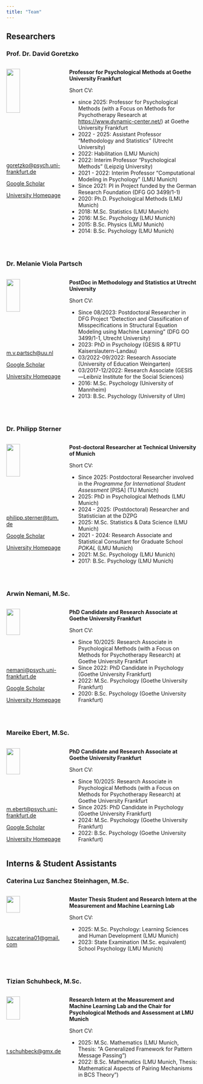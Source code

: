 ```yaml
---
title: "Team"
---
```


## Researchers

### Prof. Dr. David Goretzko

::: columns
::: {.column width="30%"}
<!-- **Prof. Dr. David Goretzko**\ -->

![](Figures/david.jpeg){width="50%"}\

[goretzko\@psych.uni-frankfurt.de](mailto:goretzko@psych.uni-frankfurt.de){.email}\

[Google Scholar](https://scholar.google.nl/citations?user=hjMZ9aYAAAAJ&hl=nl&oi=ao)\

[University Homepage](https://www.uu.nl/staff/DGoretzko)
:::

::: {.column width="70%"}
**Professor for Psychological Methods at Goethe University Frankfurt**\

Short CV:

-   since 2025: Professor for Psychological Methods (with a Focus on Methods for Psychotherapy Research at <https://www.dynamic-center.net/>) at Goethe University Frankfurt
-   2022 - 2025: Assistant Professor "Methodology and Statistics" (Utrecht University)
-   2022: Habilitation (LMU Munich)
-   2022: Interim Professor "Psychological Methods" (Leipzig University)
-   2021 - 2022: Interim Professor "Computational Modeling in Psychology" (LMU Munich)
-   Since 2021: PI in Project funded by the German Research Foundation (DFG GO 3499/1-1)
-   2020: Ph.D. Psychological Methods (LMU Munich)
-   2018: M.Sc. Statistics (LMU Munich)
-   2016: M.Sc. Psychology (LMU Munich)
-   2015: B.Sc. Physics (LMU Munich)
-   2014: B.Sc. Psychology (LMU Munich)
:::
:::

\

### Dr. Melanie Viola Partsch

::: columns
::: {.column width="30%"}

![](Figures/melanie.jpg){width="50%"}\

[m.v.partsch\@uu.nl](mailto:m.v.partsch@uu.nl){.email}\

[Google Scholar](https://scholar.google.nl/citations?user=dAXVhIQAAAAJ&hl=nl&oi=ao)\

[University Homepage](https://www.uu.nl/staff/MVPartsch1)
:::

::: {.column width="70%"}
**PostDoc in Methodology and Statistics at Utrecht University**\

Short CV:

-   Since 08/2023: Postdoctoral Researcher in DFG Project "Detection and Classification of Misspecifications in Structural Equation Modeling using Machine Learning" (DFG GO 3499/1-1, Utrecht University)
-   2023: PhD in Psychology (GESIS & RPTU Kaiserslautern-Landau)
-   03/2022-09/2022: Research Associate (University of Education Weingarten)
-   03/2017-12/2022: Research Associate (GESIS—Leibniz Institute for the Social Sciences)
-   2016: M.Sc. Psychology (University of Mannheim)
-   2013: B.Sc. Psychology (University of Ulm)
:::
:::

\

### Dr. Philipp Sterner

::: columns
::: {.column width="30%"}

![](Figures/philipp.jpg){width="50%"}\

[philipp.sterner\@tum.de](mailto:philipp.sterner@tum.de){.email}\

[Google Scholar](https://scholar.google.com/citations?user=GW3q3JkAAAAJ&hl=de)\

[University Homepage](https://www.lmu.de/psy/de/personen/kontaktseite/kontaktseite_12096.html)
:::

::: {.column width="70%"}
**Post-doctoral Researcher at Technical University of Munich**\

Short CV:

-   Since 2025: Postdoctoral Researcher involved in the *Programme for International Student Assessment* [PISA] (TU Munich)
-   2025: PhD in Psychological Methods (LMU Munich)
-   2024 - 2025: (Postdoctoral) Researcher and Statistician at the DZPG
-   2025: M.Sc. Statistics & Data Science (LMU Munich)
-   2021 - 2024: Research Associate and Statistical Consultant for Graduate School *POKAL* (LMU Munich)
-   2021: M.Sc. Psychology (LMU Munich)
-   2017: B.Sc. Psychology (LMU Munich)
:::
:::

\

### Arwin Nemani, M.Sc.

::: columns
::: {.column width="30%"}

![](Figures/Arwin.jpg){width="50%"}\

[nemani\@psych.uni-frankfurt.de](mailto:nemani@psych.uni-frankfurt.de){.email}\

[Google Scholar](https://scholar.google.de/citations?user=X3VbD-EAAAAJ&hl=de&oi=ao)\

[University Homepage]()
:::

::: {.column width="70%"}
**PhD Candidate and Research Associate at Goethe University Frankfurt**\

Short CV:

-   Since 10/2025: Research Associate in Psychological Methods (with a Focus on Methods for Psychotherapy Research) at Goethe University Frankfurt
-   Since 2022: PhD Candidate in Psychology (Goethe University Frankfurt)
-   2022: M.Sc. Psychology (Goethe University Frankfurt)
-   2020: B.Sc. Psychology (Goethe University Frankfurt)
:::
:::

\

### Mareike Ebert, M.Sc.

::: columns
::: {.column width="30%"}

![](Figures/Mareike.jpg){width="50%"}\

[m.ebert\@psych.uni-frankfurt.de](mailto:m.ebert@psych.uni-frankfurt.de){.email}\

[Google Scholar]()\

[University Homepage]()
:::

::: {.column width="70%"}
**PhD Candidate and Research Associate at Goethe University Frankfurt**\

Short CV:

-   Since 10/2025: Research Associate in Psychological Methods (with a Focus on Methods for Psychotherapy Research) at Goethe University Frankfurt
-   Since 2025: PhD Candidate in Psychology (Goethe University Frankfurt)
-   2024: M.Sc. Psychology (Goethe University Frankfurt)
-   2022: B.Sc. Psychology (Goethe University Frankfurt)
:::
:::

## Interns & Student Assistants

### Caterina Luz Sanchez Steinhagen, M.Sc.

::: columns
::: {.column width="30%"}

![](Figures/luz.png){width="50%"}\

[luzcaterina01\@gmail.com](mailto:luzcaterina01@gmail.com){.email}\

<!-- [Google Scholar]() \ -->

<!-- [University Homepage]()  -->
:::

::: {.column width="70%"}
**Master Thesis Student and Research Intern at the Measurement and Machine Learning Lab**\

Short CV:

-   2025: M.Sc. Psychology: Learning Sciences and Human Development (LMU Munich)
-   2023: State Examination (M.Sc. equivalent) School Psychology (LMU Munich)
:::
:::

\

### Tizian Schuhbeck, M.Sc.

::: columns
::: {.column width="30%"}

![](Figures/tizian.jpg){width="50%"}\

[t.schuhbeck\@gmx.de](mailto:t.schuhbeck@gmx.de){.email}\

<!-- [Google Scholar]() \ -->

<!-- [University Homepage]()  -->
:::

::: {.column width="70%"}
**Research Intern at the Measurement and Machine Learning Lab and the Chair for Psychological Methods and Assessment at LMU Munich**\

Short CV:

-   2025: M.Sc. Mathematics (LMU Munich, Thesis: "A Generalized Framework for Pattern Message Passing")
-   2022: B.Sc. Mathematics (LMU Munich, Thesis: Mathematical Aspects of Pairing Mechanisms in BCS Theory")
:::
:::
